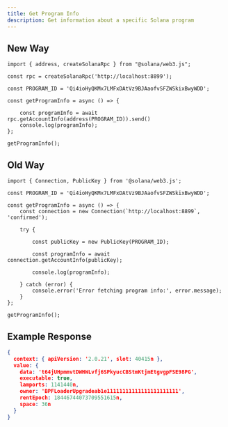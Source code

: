 ---
title: Get Program Info
description: Get information about a specific Solana program
---

## New Way
```tsx
import { address, createSolanaRpc } from "@solana/web3.js";

const rpc = createSolanaRpc('http://localhost:8899');

const PROGRAM_ID = 'Qi4ioHyQKMx7LMFxDAtVz9BJAaofvSFZWSkixBwyWDD';

const getProgramInfo = async () => {

    const programInfo = await rpc.getAccountInfo(address(PROGRAM_ID)).send()
    console.log(programInfo);
};

getProgramInfo();
```
## Old Way
```tsx
import { Connection, PublicKey } from '@solana/web3.js';

const PROGRAM_ID = 'Qi4ioHyQKMx7LMFxDAtVz9BJAaofvSFZWSkixBwyWDD';

const getProgramInfo = async () => {
    const connection = new Connection(`http://localhost:8899`, 'confirmed');

    try {

        const publicKey = new PublicKey(PROGRAM_ID);

        const programInfo = await connection.getAccountInfo(publicKey);

        console.log(programInfo);

    } catch (error) {
        console.error('Error fetching program info:', error.message);
    }
};

getProgramInfo();
```


## Example Response

```json
{
  context: { apiVersion: '2.0.21', slot: 40415n },
  value: {
    data: 't64jUHpmmvtDWHWLvfj6SPkyucCBStmKtjmEtgvgpFSE98PG',
    executable: true,
    lamports: 1141440n,
    owner: 'BPFLoaderUpgradeab1e11111111111111111111111',
    rentEpoch: 18446744073709551615n,
    space: 36n
  }
}
```
